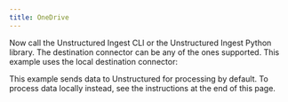 ```yaml
---
title: OneDrive
---
```



<NewDocument />


<SharedContentOneDrive/>

Now call the Unstructured Ingest CLI or the Unstructured Ingest Python library. The destination connector can be any of the ones supported. This example uses the local destination connector:

This example sends data to Unstructured for processing by default. To process data locally instead, see the instructions at the end of this page.


<CodeGroup>
  <OneDriveSh />
  <OneDrivePyV2 />
  <OneDrivePyV1 />
</CodeGroup>


<SharedPartitionByAPIOSS/>

